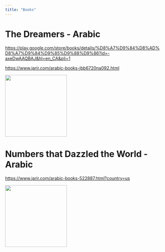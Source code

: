 ```yaml
---
title: "Books"
---
```


# The Dreamers - Arabic

[https://play.google.com/store/books/details/%D8%A7%D9%84%D8%AD%D8%A7%D9%84%D9%85%D9%88%D9%86?id=-axeDwAAQBAJ&hl=en_CA&pli=1](https://play.google.com/store/books/details/%D8%A7%D9%84%D8%AD%D8%A7%D9%84%D9%85%D9%88%D9%86?id=-axeDwAAQBAJ&hl=en_CA&pli=1)

[https://www.jarir.com/arabic-books-jbb6720na092.html](https://www.jarir.com/arabic-books-jbb6720na092.html)

![](../img/cover-dreamers.png){width=200}


# Numbers that Dazzled the World - Arabic

[https://www.jarir.com/arabic-books-522887.html?country=us](https://www.jarir.com/arabic-books-522887.html?country=us)

![](../img/cover-numbers.png){width=200}